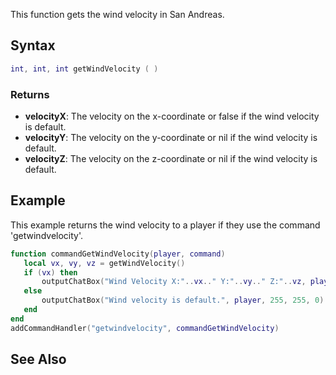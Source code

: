 
{{Server client function}}
This function gets the wind velocity in San Andreas.

==Syntax==
<syntaxhighlight lang="lua">
int, int, int getWindVelocity ( )
</syntaxhighlight>

===Returns===
*'''velocityX''': The velocity on the x-coordinate or false if the wind velocity is default.
*'''velocityY''': The velocity on the y-coordinate or nil if the wind velocity is default.
*'''velocityZ''': The velocity on the z-coordinate or nil if the wind velocity is default.

==Example==
This example returns the wind velocity to a player if they use the command 'getwindvelocity'.
<syntaxhighlight lang="lua">
function commandGetWindVelocity(player, command)
   local vx, vy, vz = getWindVelocity()
   if (vx) then
       outputChatBox("Wind Velocity X:"..vx.." Y:"..vy.." Z:"..vz, player, 255, 255, 0)
   else
       outputChatBox("Wind velocity is default.", player, 255, 255, 0)
   end
end
addCommandHandler("getwindvelocity", commandGetWindVelocity)
</syntaxhighlight>

==See Also==
{{Client_world_functions}}